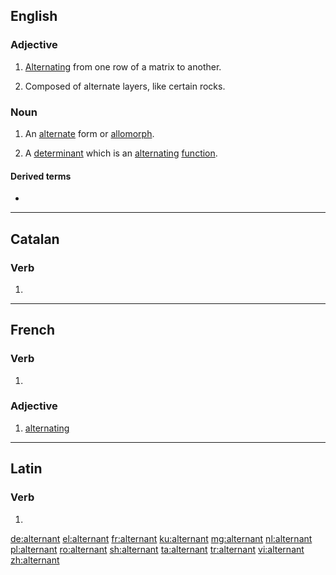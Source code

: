 ==English==

===Adjective===
{{en-adj|-}}

# [[alternate|Alternating]] from one row of a matrix to another.
# {{lb|en|geology}} Composed of alternate layers, like certain rocks.

===Noun===
{{en-noun}}

# {{lb|en|linguistics}} An [[alternate]] form or [[allomorph]].
# {{lb|en|mathematics}} A [[determinant]] which is an [[alternating]] [[function]].

====Derived terms====
* {{l|en|alternant matrix}}

----

==Catalan==

===Verb===
{{head|ca|verb form}}

# {{ca-verb form of|t=pres|m=ptc|alternar}}

----

==French==

===Verb===
{{head|fr|present participle}}

# {{present participle of|alterner|lang=fr|nocat=1}}

===Adjective===
{{fr-adj}}

# [[alternating]]

----

==Latin==

===Verb===
{{la-verb-form|alternant}}

# {{inflection of|alternō||3|p|pres|actv|indc|lang=la}}

[[de:alternant]]
[[el:alternant]]
[[fr:alternant]]
[[ku:alternant]]
[[mg:alternant]]
[[nl:alternant]]
[[pl:alternant]]
[[ro:alternant]]
[[sh:alternant]]
[[ta:alternant]]
[[tr:alternant]]
[[vi:alternant]]
[[zh:alternant]]